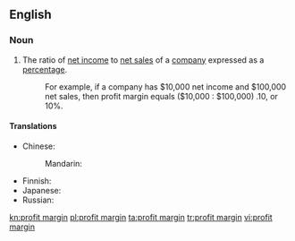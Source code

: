 ==English==

===Noun===
{{en-noun|head=[[profit]] [[margin]]}}

# The ratio of [[net income]] to [[net sales]] of a [[company]] expressed as a [[percentage]].
#:For example, if a company has $10,000 net income and $100,000 net sales, then profit margin equals ($10,000 : $100,000) .10, or 10%.

====Translations====
{{trans-top|ratio of income to sales}}
* Chinese:
*: Mandarin: {{t-needed|cmn}}
{{trans-mid}}
* Finnish: {{t|fi|tuottoprosentti}}
* Japanese: {{t|ja|利鞘|tr=りざや, rizaya|sc=Jpan}}
* Russian: {{t-needed|ru}}
{{trans-bottom}}

[[kn:profit margin]]
[[pl:profit margin]]
[[ta:profit margin]]
[[tr:profit margin]]
[[vi:profit margin]]